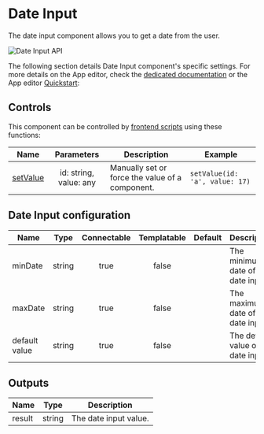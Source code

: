 
# Date Input

The date input component allows you to get a date from the user.

![Date Input API](../../assets/apps/4_app_component_library/date-input.png.webp)

The following section details Date Input component's specific settings. For more details on the App editor, check the [dedicated documentation](../0_app_editor/index.mdx) or the App editor [Quickstart](../../getting_started/7_apps_quickstart/index.mdx):

<div className="grid grid-cols-2 gap-6 mb-4">
	<DocCard
		color="orange"
		title="App editor Documentation"
		description="The app editor is a low-code builder to create custom User Interfaces with a mix of drag-and-drop and code."
		href="/docs/apps/app_editor"
	/>
	<DocCard
		color="orange"
		title="Apps quickstart"
		description="Learn how to build your first app in a matter of minutes."
		href="/docs/getting_started/apps_quickstart"
	/>
</div>

## Controls

This component can be controlled by [frontend scripts](../3_app-runnable-panel.mdx#frontend-scripts) using these functions:

| Name   |        Parameters        | Description          | Example       |
| ------ | :----------------------: | -------------------- | ------------- |
| [setValue](../3_app-runnable-panel.mdx#setvalue) | id: string, value: any | Manually set or force the value of a component. | `setValue(id: 'a', value: 17)` |

## Date Input configuration

| Name          |  Type  | Connectable | Templatable | Default | Description                          |
| ------------- | :----: | :---------: | :---------: | :-----: | ------------------------------------ |
| minDate       | string |    true     |    false    |         | The minimum date of the date input.  |
| maxDate       | string |    true     |    false    |         | The maximum date of the date input.  |
| default value | string |    true     |    false    |         | The default value of the date input. |

## Outputs

| Name   |  Type  | Description           |
| ------ | :----: | --------------------- |
| result | string | The date input value. |
